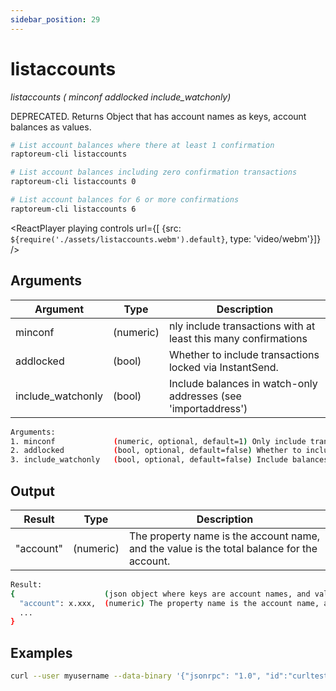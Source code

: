 ```yaml
---
sidebar_position: 29
---
```


# listaccounts

*listaccounts ( minconf addlocked include_watchonly)*

DEPRECATED. Returns Object that has account names as keys, account balances as values.

```bash
# List account balances where there at least 1 confirmation
raptoreum-cli listaccounts 

# List account balances including zero confirmation transactions
raptoreum-cli listaccounts 0

# List account balances for 6 or more confirmations
raptoreum-cli listaccounts 6
```

<ReactPlayer playing controls url={[
    {src: `${require('./assets/listaccounts.webm').default}`, type: 'video/webm'}]} />

## Arguments

| Argument | Type | Description |
|--|--|--|
| minconf | (numeric) | nly include transactions with at least this many confirmations  |
| addlocked | (bool) | Whether to include transactions locked via InstantSend.  |
| include_watchonly | (bool) | Include balances in watch-only addresses (see 'importaddress')  |

```bash
Arguments:
1. minconf             (numeric, optional, default=1) Only include transactions with at least this many confirmations
2. addlocked           (bool, optional, default=false) Whether to include transactions locked via InstantSend.
3. include_watchonly   (bool, optional, default=false) Include balances in watch-only addresses (see 'importaddress')
```

## Output

| Result | Type | Description |
|--|--|--|
| "account" | (numeric) | The property name is the account name, and the value is the total balance for the account. |

```bash
Result:
{                    (json object where keys are account names, and values are numeric balances
  "account": x.xxx,  (numeric) The property name is the account name, and the value is the total balance for the account.
  ...
}
```

## Examples

```bash
curl --user myusername --data-binary '{"jsonrpc": "1.0", "id":"curltest", "method": "listaccounts", "params": [6] }' -H 'content-type: text/plain;' http://127.0.0.1:9998/
```

